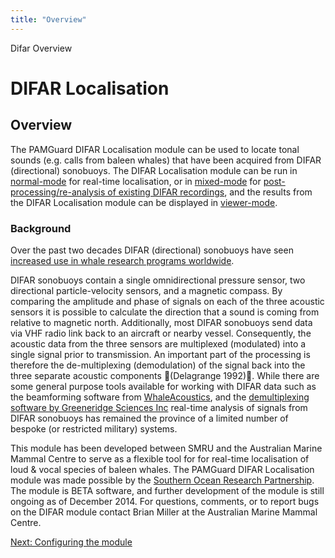 ```yaml
---
title: "Overview"
---
```

 Difar Overview  

DIFAR Localisation
==================

Overview
--------

The PAMGuard DIFAR Localisation module can be used to locate tonal sounds (e.g. calls from baleen whales) that have been acquired from DIFAR (directional) sonobuoys. The DIFAR Localisation module can be run in [normal-mode](../../overview/PamMasterHelp/docs/normalMode.html) for real-time localisation, or in [mixed-mode](../../../overview/PamMasterHelp/docs/mixedMode.html) for [post-processing/re-analysis of existing DIFAR recordings](difar_PostProcessingTutorial.html), and the results from the DIFAR Localisation module can be displayed in [viewer-mode](../../../overview/PamMasterHelp/docs/viewerMode.html).

### Background

Over the past two decades DIFAR (directional) sonobuoys have seen [increased use in whale research programs worldwide](difar_References.html).

DIFAR sonobuoys contain a single omnidirectional pressure sensor, two directional particle-velocity sensors, and a magnetic compass. By comparing the amplitude and phase of signals on each of the three acoustic sensors it is possible to calculate the direction that a sound is coming from relative to magnetic north. Additionally, most DIFAR sonobuoys send data via VHF radio link back to an aircraft or nearby vessel. Consequently, the acoustic data from the three sensors are multiplexed (modulated) into a single signal prior to transmission. An important part of the processing is therefore the de-multiplexing (demodulation) of the signal back into the three separate acoustic components (Delagrange 1992). While there are some general purpose tools available for working with DIFAR data such as the beamforming software from [WhaleAcoustics](http://whaleacoustics.com/), and the [demultiplexing software by Greeneridge Sciences Inc](http://www.greeneridge.com/software.html) real-time analysis of signals from DIFAR sonobuoys has remained the province of a limited number of bespoke (or restricted military) systems.

This module has been developed between SMRU and the Australian Marine Mammal Centre to serve as a flexible tool for for real-time localisation of loud & vocal species of baleen whales. The PAMGuard DIFAR Localisation module was made possible by the [Southern Ocean Research Partnership](http://www.marinemammals.gov.au/sorp). The module is BETA software, and further development of the module is still ongoing as of December 2014. For questions, comments, or to report bugs on the DIFAR module contact Brian Miller at the Australian Marine Mammal Centre.

[Next: Configuring the module](difar_ConfigureModule.html)
